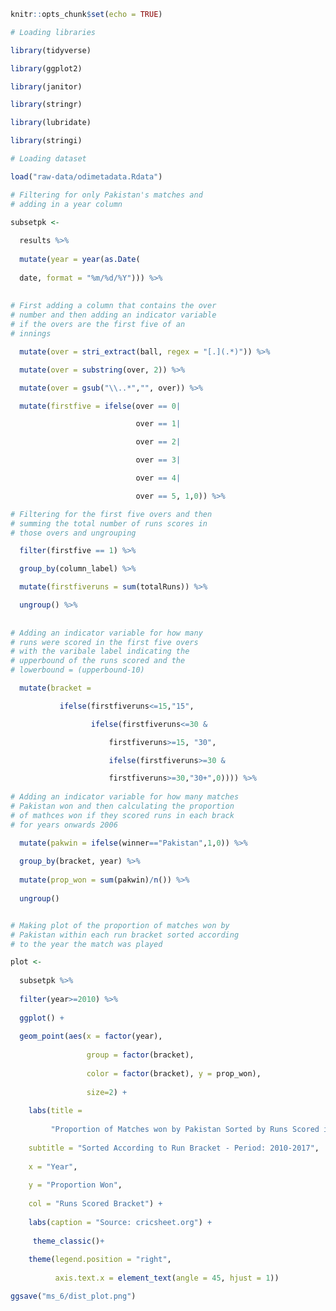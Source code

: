 
```r
knitr::opts_chunk$set(echo = TRUE)
```

```r

# Loading libraries

library(tidyverse)

library(ggplot2)

library(janitor)

library(stringr)

library(lubridate)

library(stringi)

```


```r

# Loading dataset

load("raw-data/odimetadata.Rdata")

# Filtering for only Pakistan's matches and 
# adding in a year column

subsetpk <- 
  
  results %>%
  
  mutate(year = year(as.Date(
    
  date, format = "%m/%d/%Y"))) %>%
  
  
# First adding a column that contains the over 
# number and then adding an indicator variable 
# if the overs are the first five of an 
# innings 

  mutate(over = stri_extract(ball, regex = "[.](.*)")) %>%

  mutate(over = substring(over, 2)) %>%

  mutate(over = gsub("\\..*","", over)) %>%

  mutate(firstfive = ifelse(over == 0|

                            over == 1|

                            over == 2|

                            over == 3|

                            over == 4|

                            over == 5, 1,0)) %>%

# Filtering for the first five overs and then
# summing the total number of runs scores in
# those overs and ungrouping

  filter(firstfive == 1) %>%

  group_by(column_label) %>%

  mutate(firstfiveruns = sum(totalRuns)) %>%

  ungroup() %>%
  
  
# Adding an indicator variable for how many
# runs were scored in the first five overs 
# with the varibale label indicating the 
# upperbound of the runs scored and the 
# lowerbound = (upperbound-10)

  mutate(bracket =

           ifelse(firstfiveruns<=15,"15",

                  ifelse(firstfiveruns<=30 &

                      firstfiveruns>=15, "30",

                      ifelse(firstfiveruns>=30 &

                      firstfiveruns>=30,"30+",0)))) %>%
  
# Adding an indicator variable for how many matches
# Pakistan won and then calculating the proportion 
# of mathces won if they scored runs in each brack
# for years onwards 2006

  mutate(pakwin = ifelse(winner=="Pakistan",1,0)) %>%
  
  group_by(bracket, year) %>%
  
  mutate(prop_won = sum(pakwin)/n()) %>%
  
  ungroup() 



```


```r

# Making plot of the proportion of matches won by 
# Pakistan within each run bracket sorted according
# to the year the match was played 

plot <- 
  
  subsetpk %>%
  
  filter(year>=2010) %>%
  
  ggplot() + 
      
  geom_point(aes(x = factor(year), 
                     
                 group = factor(bracket), 
                     
                 color = factor(bracket), y = prop_won), 
                 
                 size=2) +
  
    labs(title = 
         
         "Proportion of Matches won by Pakistan Sorted by Runs Scored in the \n First Five Overs", 
       
    subtitle = "Sorted According to Run Bracket - Period: 2010-2017",
  
    x = "Year", 
       
    y = "Proportion Won",
       
    col = "Runs Scored Bracket") +
    
    labs(caption = "Source: cricsheet.org") +
  
     theme_classic()+ 
  
    theme(legend.position = "right",
          
          axis.text.x = element_text(angle = 45, hjust = 1))

```

```r

ggsave("ms_6/dist_plot.png")

```
